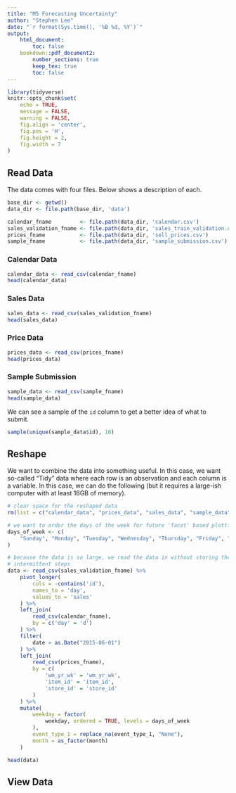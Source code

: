 ```yaml
---
title: "M5 Forecasting Uncertainty"
author: "Stephen Lee"
date: "`r format(Sys.time(), '%B %d, %Y')`"
output: 
    html_document: 
        toc: false
    bookdown::pdf_document2:
        number_sections: true
        keep_tex: true 
        toc: false
---
```


```r
library(tidyverse)
knitr::opts_chunk$set(
    echo = TRUE, 
    message = FALSE, 
    warning = FALSE, 
    fig.align = 'center', 
    fig.pos = 'H', 
    fig.height = 2, 
    fig.width = 7
)
```

## Read Data
The data comes with four files. Below shows a description of each. 

```r
base_dir <- getwd()
data_dir <- file.path(base_dir, 'data')

calendar_fname         <- file.path(data_dir, 'calendar.csv')
sales_validation_fname <- file.path(data_dir, 'sales_train_validation.csv')
prices_fname           <- file.path(data_dir, 'sell_prices.csv')
sample_fname           <- file.path(data_dir, 'sample_submission.csv')
```

### Calendar Data 
```r
calendar_data <- read_csv(calendar_fname)
head(calendar_data)
```

### Sales Data 
```r
sales_data <- read_csv(sales_validation_fname)
head(sales_data)
```

### Price Data
```r
prices_data <- read_csv(prices_fname)
head(prices_data)
```

### Sample Submission 
```r
sample_data <- read_csv(sample_fname)
head(sample_data)
```
We can see a sample of the `id` column to get a better idea of what to submit. 
```r
sample(unique(sample_data$id), 10)
```

## Reshape 
We want to combine the data into something useful. In this case, we want so-called "Tidy" data where each row is an observation and each column is a variable. In this case, we can do the following (but it requires a large-ish computer with at least 16GB of memory).

```r
# clear space for the reshaped data
rm(list = c("calendar_data", "prices_data", "sales_data", "sample_data"))

# we want to order the days of the week for future 'facet' based plotting 
days_of_week <- c(
    "Sunday", "Monday", "Tuesday", "Wednesday", "Thursday", "Friday", "Saturday"
)

# because the data is so large, we read the data in without storing the 
# intermittent steps 
data <- read_csv(sales_validation_fname) %>% 
    pivot_longer(
        cols = -contains('id'), 
        names_to = 'day', 
        values_to = 'sales'
    ) %>% 
    left_join(
        read_csv(calendar_fname), 
        by = c('day' = 'd')
    ) %>% 
    filter(
        date > as.Date("2015-06-01")
    ) %>% 
    left_join(
        read_csv(prices_fname), 
        by = c(
            'wm_yr_wk' = 'wm_yr_wk', 
            'item_id' = 'item_id', 
            'store_id' = 'store_id'
        )
    ) %>% 
    mutate(
        weekday = factor(
            weekday, ordered = TRUE, levels = days_of_week
        ), 
        event_type_1 = replace_na(event_type_1, "None"), 
        month = as_factor(month)
    )

head(data)
```

## View Data
